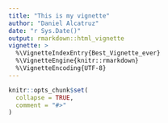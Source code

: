 ```yaml
---
title: "This is my vignette"
author: "Daniel Alcatruz"
date: "r Sys.Date()"
output: rmarkdown::html_vignette
vignette: >
  %\VignetteIndexEntry{Best_Vignette_ever}
  %\VignetteEngine{knitr::rmarkdown}
  %\VignetteEncoding{UTF-8}
---
```


```r
knitr::opts_chunk$set(
  collapse = TRUE,
  comment = "#>"
)
```

